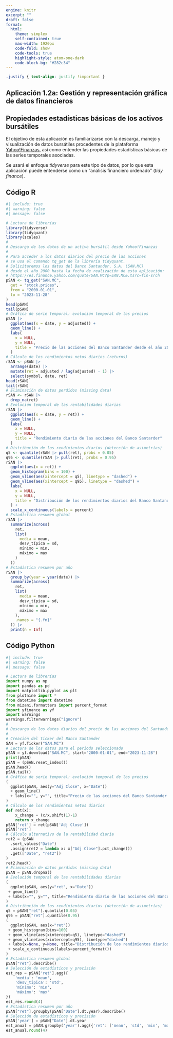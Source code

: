 ```yaml
---
engine: knitr
excerpt: ""
draft: false
format: 
  html:
    theme: simplex
    self-contained: true
    max-width: 1920px
    code-fold: show
    code-tools: true
    highlight-style: atom-one-dark
    code-block-bg: "#282c34"
---
```


```css
.justify { text-align: justify !important }
```

::: justify
# Aplicación 1.2a: Gestión y representación gráfica de datos financieros  {.unnumbered}

## Propiedades estadísticas básicas de los activos bursátiles {.unnumbered}

El objetivo de esta aplicación es familiarizarse con la descarga, manejo y visualización de datos bursátiles procedentes de la plataforma [Yahoo!Finanzas](https://es.finance.yahoo.com/), así como entender las propiedades estadísticas básicas de las series temporales asociadas. 

Se usará el enfoque *tidyverse* para este tipo de datos, por lo que esta aplicación puede entenderse como un "análisis financiero ordenado" (*tidy finance*).
:::

## Código R {.unnumbered}

```r
#| include: true
#| warning: false
#| message: false

# Lectura de librerías
library(tidyverse)
library(tidyquant)
library(scales)
#
# Descarga de los datos de un activo bursátil desde Yahoo!Finanzas
#
# Para acceder a los datos diarios del precio de las acciones 
# se usa el comando tq_get de la librería tidyquant.
# Solicitaremos los datos del Banco Santander, S.A. (SAN.MC)
# desde el año 2000 hasta la fecha de realización de esta aplicación:
# https://es.finance.yahoo.com/quote/SAN.MC?p=SAN.MC&.tsrc=fin-srch
pSAN <- tq_get("SAN.MC",
  get = "stock.prices",
  from = "2000-01-01",
  to = "2023-11-28"
)
head(pSAN)
tail(pSAN)
# Gráfica de serie temporal: evolución temporal de los precios
pSAN |>
  ggplot(aes(x = date, y = adjusted)) +
  geom_line() +
  labs(
    x = NULL,
    y = NULL,
    title = "Precio de las acciones del Banco Santander desde el año 2000 (EUR)"
  )
# Cálculo de los rendimientos netos diarios (returns)
rSAN <- pSAN |>
  arrange(date) |>
  mutate(ret = adjusted / lag(adjusted) - 1) |>
  select(symbol, date, ret)
head(rSAN)
tail(rSAN)
# Eliminación de datos perdidos (missing data)
rSAN <- rSAN |>
  drop_na(ret)
# Evolución temporal de las rentabilidades diarias
rSAN |>
  ggplot(aes(x = date, y = ret)) +
  geom_line() +
  labs(
    x = NULL,
    y = NULL,
    title = "Rendimiento diario de las acciones del Banco Santarder"
  )
# Distribución de los rendimientos diarios (detección de asimetrías)
q5 <- quantile(rSAN |> pull(ret), probs = 0.05)
q95 <- quantile(rSAN |> pull(ret), probs = 0.95)
rSAN |>
  ggplot(aes(x = ret)) +
  geom_histogram(bins = 100) +
  geom_vline(aes(xintercept = q5), linetype = "dashed") +
  geom_vline(aes(xintercept = q95), linetype = "dashed") +
  labs(
    x = NULL,
    y = NULL,
    title = "Distribución de los rendimientos diarios del Banco Santander"
  ) +
  scale_x_continuous(labels = percent)
# Estadística resumen global
rSAN |>
  summarize(across(
    ret,
    list(
      media = mean,
      desv_típica = sd,
      mínimo = min,
      máximo = max
    )
  ))
# Estadística resumen por año
rSAN |>
  group_by(year = year(date)) |>
  summarize(across(
    ret,
    list(
      media = mean,
      desv_típica = sd,
      mínimo = min,
      máximo = max
    ),
    .names = "{.fn}"
  )) |>
  print(n = Inf)
```

## Código Python {.unnumbered}

```python
#| include: true
#| warning: false
#| message: false

# Lectura de librerías
import numpy as np
import pandas as pd
import matplotlib.pyplot as plt
from plotnine import *
from datetime import datetime
from mizani.formatters import percent_format
import yfinance as yf
import warnings
warnings.filterwarnings("ignore")
#
# Descarga de los datos diarios del precio de las acciones del Santander
#
# Creación del ticker del Banco Santander
SAN = yf.Ticker("SAN.MC")
# Lectura de los datos para el período seleccionado
pSAN = yf.download("SAN.MC", start="2000-01-01", end="2023-11-28")
print(pSAN)
pSAN = (pSAN.reset_index())
pSAN.head()
pSAN.tail()
# Gráfica de serie temporal: evolución temporal de los precios
(
  ggplot(pSAN, aes(y="Adj Close", x="Date")) 
  + geom_line() 
  + labs(x="", y="", title="Precio de las acciones del Banco Santander desde el año 2000 (EUR)")
)
# Cálculo de los rendimientos netos diarios
def ret(x):
    x_change = (x/x.shift(1)-1)
    return x_change
pSAN['ret'] = ret(pSAN['Adj Close'])
pSAN['ret']
# Cálculo alternativo de la rentabilidad diaria
ret2 = (pSAN
  .sort_values("Date")
  .assign(ret2 = lambda x: x["Adj Close"].pct_change())
  .get(["Date", "ret2"])
)
ret2.head()
# Eliminación de datos perdidos (missing data)
pSAN = pSAN.dropna()
# Evolución temporal de las rentabilidades diarias
(
  ggplot(pSAN, aes(y="ret", x="Date"))
 + geom_line()
 + labs(x="", y="", title="Rendimiento diario de las acciones del Banco Santarder")
)
# Distribución de los rendimientos diarios (detección de asimetrías)
q5 = pSAN["ret"].quantile(0.05)
q95 = pSAN["ret"].quantile(0.95)
(
  ggplot(pSAN, aes(x="ret"))
 + geom_histogram(bins=100)
 + geom_vline(aes(xintercept=q5), linetype="dashed")
 + geom_vline(aes(xintercept=q95), linetype="dashed")
 + labs(x=None, y=None, title="Distribución de los rendimientos diarios del Banco Santander")
 + scale_x_continuous(labels=percent_format())
)
# Estadística resumen global
pSAN["ret"].describe()
# Selección de estadísticos y precisión
est_res = pSAN['ret'].agg({
    'media': 'mean',
    'desv_típica': 'std',
    'mínimo': 'min',
    'máximo': 'max'
})
est_res.round(4)
# Estadística resumen por año
pSAN["ret"].groupby(pSAN["Date"].dt.year).describe()
# Selección de estadísticos y precisión
pSAN['year'] = pSAN["Date"].dt.year
est_anual = pSAN.groupby('year').agg({'ret': ['mean', 'std', 'min', 'max']})
est_anual.round(4)
```
